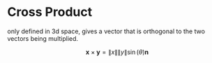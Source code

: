 # Cross Product

only defined in 3d space, gives a vector that is orthogonal to the two vectors being multiplied.

```math
\boldsymbol{x} \times \boldsymbol{y} = \|x\| \|y\| \sin(\theta) \boldsymbol{n}
```